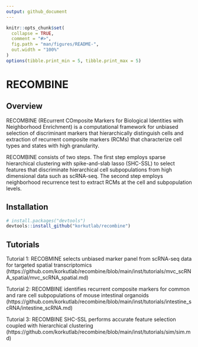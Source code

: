 ```yaml
---
output: github_document
---
```


<!-- README.md is generated from README.Rmd. Please edit that file -->

```r
knitr::opts_chunk$set(
  collapse = TRUE,
  comment = "#>",
  fig.path = "man/figures/README-",
  out.width = "100%"
)
options(tibble.print_min = 5, tibble.print_max = 5)
```

# RECOMBINE

## Overview

RECOMBINE (REcurrent COmposite Markers for Biological Identities with Neighborhood Enrichment) is a computational framework for unbiased selection of discriminant markers that hierarchically distinguish cells and extraction of recurrent composite markers (RCMs) that characterize cell types and states with high granularity.

RECOMBINE consists of two steps. The first step employs sparse hierarchical clustering with spike-and-slab lasso (SHC-SSL) to select features that discriminate hierarchical cell subpopulations from high dimensional data such as scRNA-seq. The second step employs neighborhood recurrence test to extract RCMs at the cell and subpopulation levels.

## Installation

```r
# install.packages("devtools")
devtools::install_github("korkutlab/recombine")
```

## Tutorials

Tutorial 1: RECOBMINE selects unbiased marker panel from scRNA-seq data for targeted spatial transcriptomics (https://github.com/korkutlab/recombine/blob/main/inst/tutorials/mvc_scRNA_spatial/mvc_scRNA_spatial.md)

Tutorial 2: RECOMBINE identifies recurrent composite markers for common and rare cell subpopulations of mouse intestinal organoids (https://github.com/korkutlab/recombine/blob/main/inst/tutorials/intestine_scRNA/intestine_scRNA.md)

Tutorial 3: RECOMBINE SHC-SSL performs accurate feature selection coupled with hierarchical clustering (https://github.com/korkutlab/recombine/blob/main/inst/tutorials/sim/sim.md)

<!-- ## Citation -->
<!-- Li X. and Korkut A. (2023) Recurrent composite markers of cell types and states.  -->
